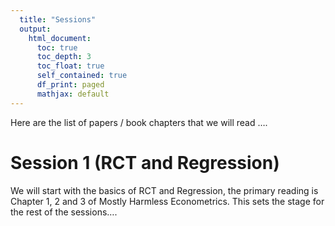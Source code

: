 ```yaml
---
  title: "Sessions"
  output: 
    html_document:
      toc: true
      toc_depth: 3
      toc_float: true
      self_contained: true
      df_print: paged
      mathjax: default
---
```

  
Here are the list of papers / book chapters that we will read .... 

# **Session 1 (RCT and Regression)**

We will start with the basics of RCT and Regression, the primary reading is Chapter 1, 2 and 3 of Mostly Harmless Econometrics. This sets the stage for the rest of the sessions....

